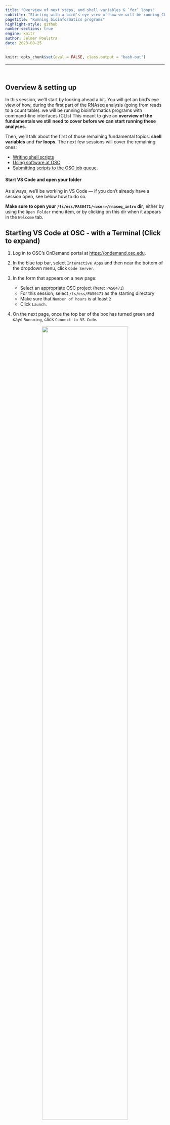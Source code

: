 ```yaml
---
title: "Overview of next steps, and shell variables & `for` loops"
subtitle: "Starting with a bird's-eye view of how we will be running CLI bioinformatics programs"
pagetitle: "Running bioinformatics programs"
highlight-style: github
number-sections: true
engine: knitr
author: Jelmer Poelstra
date: 2023-08-25
---
```


```r
knitr::opts_chunk$set(eval = FALSE, class.output = "bash-out")
```

-------

<br>

## Overview & setting up {-}

In this session, we'll start by looking ahead a bit.
You will get an bird's eye view of how,
during the first part of the RNAseq analysis
(going from reads to a count table).
we will be running bioinformatics programs with command-line interfaces (CLIs)
This meant to give an
**overview of the fundamentals we still need to cover before we can start running these analyses.**

Then, we'll talk about the first of those remaining fundamental topics:
**shell variables** and **`for` loops**.
The next few sessions will cover the remaining ones:

- [Writing shell scripts](./A08_scripts.qmd)
- [Using software at OSC](./A09_software.qmd)
- [Submitting scripts to the OSC job queue](./A10_slurm.qmd).

#### Start VS Code and open your folder {-}

As always, we'll be working in VS Code &mdash;
if you don't already have a session open, see below how to do so.

**Make sure to open your `/fs/ess/PAS0471/<user>/rnaseq_intro` dir**,
either by using the `Open Folder` menu item,
or by clicking on this dir when it appears in the `Welcome` tab.

:::{.callout-tip collapse="true"}
## Starting VS Code at OSC - with a Terminal (Click to expand)
1. Log in to OSC's OnDemand portal at <https://ondemand.osc.edu>.

2. In the blue top bar, select `Interactive Apps`
   and then near the bottom of the dropdown menu, click `Code Server`.

3. In the form that appears on a new page:
   - Select an appropriate OSC project (here: `PAS0471`)
   - For this session, select `/fs/ess/PAS0471` as the starting directory
   - Make sure that `Number of hours` is at least `2`
   - Click `Launch`.

4. On the next page, once the top bar of the box has turned green
   and says `Runnning`, click `Connect to VS Code`.

<figure><p align="center"><img src=img/osc-code-launch_ed.png width="80%"></p></figure>

5. Open a Terminal by clicking
   &nbsp; {{< fa bars >}} &nbsp; => `Terminal` => `New Terminal`.
   (Or use one of the keyboard shortcuts:
   <kbd>Ctrl</kbd>+<kbd>\`</kbd> (backtick) or
   <kbd>Ctrl</kbd>+<kbd>Shift</kbd>+<kbd>C</kbd>.)

6. In the `Welcome` tab under `Recent`,
   you should see your `/fs/ess/PAS0471/<user>/rnaseq_intro` dir listed:
   click on that to open it.
   Alternatively, use
   &nbsp; {{< fa bars >}} &nbsp; => &nbsp; `File` &nbsp; => &nbsp; `Open Folder`
   to open that dir in VS Code.
:::

:::{.callout-warning collapse="true"}
#### Don't have your own dir with the data? (Click to expand)
If you missed the last session, or deleted your `rnaseq_intro` dir entirely,
run these commands to get a (fresh) copy of all files you should have so far:

```bash
mkdir -p /fs/ess/PAS0471/$USER/rnaseq_intro
cp -r /fs/ess/PAS0471/demo/202307_rnaseq /fs/ess/PAS0471/$USER/rnaseq_intro
```

And if you do have an `rnaseq_intro` dir,
but you want to start over because you moved or removed some of the files
while practicing, then delete the dir before your run the commands above:

```bash
rm -r /fs/ess/PAS0471/$USER/rnaseq_intro
```

You should have at least the following files in this dir:

```.bash-out
/fs/ess/PAS0471/demo/202307_rnaseq
├── data
│   └── fastq
│       ├── ASPC1_A178V_R1.fastq.gz
│       ├── ASPC1_A178V_R2.fastq.gz
│       ├── ASPC1_G31V_R1.fastq.gz
│       ├── ASPC1_G31V_R2.fastq.gz
│       ├── md5sums.txt
│       ├── Miapaca2_A178V_R1.fastq.gz
│       ├── Miapaca2_A178V_R2.fastq.gz
│       ├── Miapaca2_G31V_R1.fastq.gz
│       └── Miapaca2_G31V_R2.fastq.gz
├── metadata
│   └── meta.tsv
└── README.md
│   └── ref
│       ├── GCF_000001405.40.fna
│       ├── GCF_000001405.40.gtf
```
:::

<br>

## Running CLI bioinformatics programs at OSC: an overview

As pointed out earlier,
bioinformatics software (programs) that we use to analyze genomic data are
typically run from the command line.
That is,
they have a "command-line interface" _(CLI)_ rather than a
"graphical user interface" _(GUI)_,
and are run
_using command line expressions that are structurally very similar to how we've_
_been using basic Unix shell commands._

Here, we'll use the program _FastQC_ as an example,
which performs quality control (QC) on a FASTQ file, 
and is often the very first step when analyzing a newly sequenced genomics dataset.

### Running a CLI program interactively

When we run a bioinformatics program at OSC,
we'll always have to first make the program available to us.
We will cover that in more in detail in the session [Software at OSC](A09_software.qmd)
&mdash; but here is how you can do this for _FastQC_:

```bash
# Load the OSC "module" for FastQC, so we can use this program
module load fastqc
```

Next, we could run _FastQC_ for one of our FASTQ files as follows:

```bash
# First create the output dir
mkdir -p results/fastqc

# Tell FastQC about the output dir with --outdir, and pass the file name as an argument
fastqc --outdir results/fastqc data/fastq/ASPC1_A178V_R1.fastq.gz
```
```.bash-out
Started analysis of ASPC1_A178V_R1.fastq.gz
Approx 5% complete for ASPC1_A178V_R1.fastq.gz
Approx 10% complete for ASPC1_A178V_R1.fastq.gz
Approx 15% complete for ASPC1_A178V_R1.fastq.gz
# [...truncated]
Approx 95% complete for ASPC1_A178V_R1.fastq.gz
Approx 100% complete for ASPC1_A178V_R1.fastq.gz
Analysis complete for ASPC1_A178V_R1.fastq.gz
```
```bash
ls -lh results/fastqc
```
```.bash-out
total 736K
-rw-r--r-- 1 jelmer PAS0471 266K Aug 15 10:39 ASPC1_A178V_R1_fastqc.html
-rw-r--r-- 1 jelmer PAS0471 456K Aug 15 10:39 ASPC1_A178V_R1_fastqc.zip
```

That seems to have worked!
We have two output files,
including an HTML file that contains figures with all the results for this
one FASTQ file.

So should we simply repeat this for the rest of our FASTQ files?
I.e., we could create and run a `fastqc` command 7 more times,
each time passing a different input file as the argument.
That seems a bit tedious,
and remember that the full dataset contains even more files...

::: {.callout-note}
For completeness' sake, I should mention that it is in fact possible
to pass multiple files as argument to `fastqc`.
If we did that, we'd only need to run _FastQC_ once,
and would not need the approach shown below, where we use a loop.

However, using a loop is a very **general approach**,
and is necessary for the many programs that can only run one FASTQ file or one
sample at a time.
When using a supercomputer like OSC,
this is _also_ by far the most time-efficient approach,
because it allows each sample/file to be processed in parallel rather than
consecutively.
:::

### Looping over input files

We can avoid using a very similar command a whole bunch of times
by using a **loop**.

Further down on this page,
we will learn all about [`for` loops](#for-loops).
Here, we'll again just see a quick example,
and it is not yet important to understand the details of the code below,
which will "loop over" all FASTQ files in the `data/fastq` dir,
and run _FastQC_ for one file at a time:

```bash
for fastq_file in data/fastq/*fastq.gz; do
    fastqc --outdir results/fastqc "$fastq_file"
done
```
```.bash-out
Started analysis of ASPC1_A178V_R1.fastq.gz
Approx 5% complete for ASPC1_A178V_R1.fastq.gz
# [...]
Started analysis of ASPC1_A178V_R2.fastq.gz
Approx 5% complete for ASPC1_A178V_R2.fastq.gz
# [...]
Started analysis of ASPC1_G31V_R1.fastq.gz
Approx 5% complete for ASPC1_G31V_R1.fastq.gz
# [...]
# [Output for all remaining files follows...]
```

That's a lot better than repeating a similar line of codes many times &mdash;
and the loop code would be exactly the same regardless of whether we had
8 or 200 FASTQ files!

However, recall that our full dataset also has _much larger_ FASTQ files.
A _FastQC_ run on one of these will take several minutes,
so our loop might take a while to finish
(and note that some of the programs we'll run later take much longer than this).
Most of all, when we run the program interactively and consecutively like this,
we are not making use of the supercomputer's strengths at all:
this is basically like running it on our own laptop,
since each _FastQC_ run happens consecutively.

### Running the program with a shell script

We should instead submit a separate compute job for each _FastQC_ run,
and these can then all run in parallel (i.e., at the same time)
on different OSC compute nodes.
Making the switch from interactively running _FastQC_
to submitting each run as a compute job
will involve _two steps_:

1. Putting the code to run _FastQC_ **inside a shell script**
2. **Submitting** that shell script to the OSC compute job queue with `sbatch`
   (rather than directly _running_ it)

We will cover the basics of shell scripts in the
[session on shell scripts](./A08_scripts.qmd) &mdash;
for now, you just need to know that these scripts are small text files 
(with the extension `.sh`) that basically contain the same kind of shell code
we've been running interactively, with some added bells and whistles.

If for now we just assume we had created such a script,
then we can modify our loop code as follows to run _FastQC_ through a script,
instead of including the command to run the program directly in the loop:

```bash
# Don't run this - meant as an example only (you don't have this script yet)
for fastq_file in data/fastq/*fastq.gz; do
    bash scripts/fastqc.sh "$fastq_file"
done
```
```.bash-out
Started analysis of ASPC1_A178V_R1.fastq.gz
Approx 5% complete for ASPC1_A178V_R1.fastq.gz
# [...]
Started analysis of ASPC1_A178V_R2.fastq.gz
Approx 5% complete for ASPC1_A178V_R2.fastq.gz
# [...]
Started analysis of ASPC1_G31V_R1.fastq.gz
Approx 5% complete for ASPC1_G31V_R1.fastq.gz
# [...]
# [Output for all remaining files follows...]
```

However,
**running that loop would still make _FastQC_ run _sequentially_**
on the node that we are at,
instead of in parallel on different compute nodes.
With the `fastqc.sh` script,
we've set ourselves up to be able to submit batch jobs,
but just using this script in itself does not change much.

### Submitting the script to the job scheduler (many times)

To run our script in parallel,
we will use the `sbatch` command,
which will submit the script to the Slurm job scheduler in every iteration of
the loop (i.e., as many times as we have input files):

```bash
# Don't run this - meant as an example only (you don't have this script yet)
for fastq_file in data/fastq/*fastq.gz; do
    sbatch --account=PAS0471 scripts/fastqc.sh "$fastq_file"
done
```
```.bash-out
Submitted batch job 23510054
Submitted batch job 23510055
# [Output truncated...]
```

We will learn about `sbatch` and associated commands,
as well as the different options you can use to specify the resources you want to
request (how much time, how many cores, etc),
in the [session on Slurm compute jobs](./A10_slurm.qmd).

### Summarizing what we need to learn about

- **Making software available**  
  At OSC, a bunch of bioinformatics programs are installed system-wide,
  but they still need to be "loaded" via `module load`.
  This collection of programs is unfortunately not comprehensive and we also
  need another approach, as we'll see in the
  [session on Software at OSC](./A09_software.qmd).

- **Writing shell scripts**  
  Putting the code to run individual bioinformatics programs inside small shell
  scripts allows us to submit them to the Slurm job scheduler.
  Using scripts (as opposed to typing or pasting commands into the terminal directly)
  is more generally useful, e.g. for long-running commands or programs,
  and is also a good way to save your code and keep it organized and clear.
  We'll talk about [shell scripts in the next session](./A08_scripts.qmd).

- **Submitting scripts to the Slurm job scheduler**  
  Submitting scripts as Slurm batch jobs at OSC allows us, for example,
  to run the same analysis for different samples simultaneously.
  We'll see this in more detail in the [session on Slurm jobs](./A10_slurm.qmd). 

- **`for` loops and variables**  
  **`for` loops** will allow you to repeat operations &mdash;
  specifically, we will later use them to submit many scripts at the same time,
  one per input file or sample.
  Using **variables** will allow you to run scripts _flexibly_,
  with different input files and settings; they are also used in loops.
  **We'll talk about these in the sections below.**

<br>

## Variables

In programming, we use **variables** for things that:

  - We refer to repeatedly and/or
  - Are subject to change.

These tend to be _settings_ like the paths to input and output files,
and parameter values for programs.
Using variables makes it easier to change such settings.
We also need to understand variables to _work with loops and scripts_.

### Assigning and referencing variables

**To _assign_ a value to a variable** in the shell
(in short: to assign a variable),
use the syntax `variable_name=value`:

```bash
# Assign the value "beach" to a variable with the name "location":
location=beach

# Assign the value "200" to a variable with the name "n_lines":
n_lines=200
```

:::{.callout-warning}
## There can not be any spaces around the equals sign (`=`)!
:::

**To _reference_ a variable** (i.e., to access its value),
you need to put a dollar sign `$` in front of its name.
As before with the environment variable `$HOME`,
we'll use the `echo` command to see what values our variables contain:

```bash
echo $location
```
```.bash-out
beach
```

```bash
echo $n_lines
```
```.bash-out
200
```

Conveniently, we can use variables in lots of contexts,
**as if we had directly typed their _values_**:

```bash
input_file=data/fastq/ASPC1_A178V_R1.fastq.gz

ls -lh $input_file 
```
```.bash-out
-rw-r--r-- 1 jelmer PAS0471 4.1M Aug  1 18:05 data/fastq/ASPC1_A178V_R1.fastq.gz
```

::: {.callout-note}
#### Rules and tips for naming variables

Variable names:

- **Can** contain letters, numbers, and underscores
- **Cannot** contain spaces, periods, or other special symbols
- **Cannot start** with a number

Try to make your variable names descriptive,
like `$input_file` above, as opposed to say `$x` and `$myvar`.

There are multiple ways of distinguishing words in the absence of spaces,
such as `$inputFile` and `$input_file`:
I prefer the latter, which is called "snake case".
:::

<br>

### Quoting variables

Above, we learned that a variable name cannot contain spaces.
But what happens if our variable's _value_ contains spaces?
First off, when we try to **assign** the variable without using quotes,
we get an error:

```bash
today=Thu, Aug 18
```
``` .bash-out
Aug: command not found
```

:::{.callout-caution collapse="true"}
## Why do you think we got this error?

The shell tried to assign everything up to the first space (i.e., `Thu,`)
to `today`.
After that, since we used a space,
it assumed the next word (`Aug`) was something else:
specifically, it interpreted that as a command.
:::

But it works when we quote (with _double_ quotes, `"..."`)
the entire string that makes up the value:

```bash
today="Thu, Aug 18"
echo $today
```
```.bash-out
Thu, Aug 18
```

----

Now, let's try to **reference** this variable in another context.
For example, we can try make a new file with today's date:

```bash
cd sandbox

touch README_$today.txt
ls
```
```.bash-out
# The output should include the following files:
18.txt  
Aug  
README_Thu,
```

:::{.callout-caution collapse="true"}
#### What went wrong _here_?
Again, the shell split the value of `$today` in 3 parts separated by a space
(this is called "field splitting"): as a result, three files were created.
:::

Like with assignment,
our problems can be avoided by **quoting a variable** when we reference it.
This tells the shell it shouldn't perform so-called "field splitting" on the
variable's value.
Put another way, the quotes takes away the special meaning of the space as a
_separator_ inside the variable's value:

```bash
touch README_"$today".txt

ls -1
```
```.bash-out
# The output should include the following file:
README_Thu, Aug 18.txt
```

**It is good practice to quote variables** when you reference them:
it never hurts, and avoids unexpected surprises.

:::{.callout-note collapse="true"}
#### Where does a variable name end? (Click to expand)
Another issue we can run into when we don't quote variables
is that we can't explicitly define where a variable name ends
within a longer string of text:

```bash
echo README_$today_final.txt
```
```.bash-out
README_.txt
```

:::{.callout-caution collapse="true"}
## What went wrong here? (Hint: check the coloring highlighting above)

- Following a `$`, the shell will stop interpreting characters as being part
  of the variable name only when it encounters a character that cannot be
  part of a variable name, such as a space or a period.

- Since variable names _can_ contain underscores, it will look for the variable
  `$today_final`, which does not exist.
  
- Importantly, the shell **does not error out** when you reference a
  non-existing variable -- it basically ignores it,
  such that `README_$today_final.txt` becomes `README_.txt`,
  as if we hadn't referenced any variable.
:::

Quoting solves this issue, too:

```bash
echo README_"$today"_final.txt
```
```.bash-out
README_Thu, Aug 18_final.txt
```
:::

:::{.callout-note collapse="true"}
## Quoting as "escaping" special meaning & and double vs. single quotes (Click to expand)

By double-quoting a variable,
we are essentially escaping (or "turning off")
the default special meaning of the _space as a separator_,
and are asking the shell to interpret it as a _literal space_.

Similarly, double quotes will escape other "special characters",
such as shell wildcards. Compare:

```bash
echo *     # This will echo/list all files in the current working dir (!)
```
```.bash-out
18.txt Aug README_Thu, README_Thu, Aug 18.txt
```

```bash
echo "*"   # This will simply print the "*" character 
```
```.bash-out
*
```

However, as we saw above,
double quotes **not** turn off the special meaning of `$`
(which is to denote a string as a variable):

```bash
echo "$today"      # Double quotes do not escape the special meaning of $
```
```.bash-out
Thu, Aug 18
```

...but **_single quotes_** will:

```bash
echo '$today'     # Single quotes do escape the special meaning of $
```
```.bash-out
$today
```
:::

<br>

## For loops

Loops are a universal element of programming languages,
and are used to repeat operations,
such as when you want to run the same script or command for multiple files.

Here, we'll only cover the **most common type of loop: the `for` loop.**
A `for` loop _iterates_ over a collection, such as a list of files: that is,
is allows you to perform one or more actions for each element in the collection,
one element at a time.

### `for` loop syntax and mechanics

Let's see a first example,
where our "collection" is just a very short list of numbers (`1`, `2`, and `3`)
that we define on the fly:

```bash
for a_number in 1 2 3; do
    echo "In this iteration of the loop, the number is $a_number"
    echo "--------"
done
```

The **indented lines** between `do` and `done` contain the code that is being executed
_as many times as there are items in the collection_:
in this case 3 times, as you can tell from the output above.

On the first and last, unindented lines,
`for` loops contain the following mandatory keywords:

| Keyword | Purpose	                            |
|---------|-------------------------------------|
| `for`	  | After `for`, we set the **variable name** (an arbitrary name; above we used `a_number`)
| `in`	  | After `in`, we specify the **collection** (list of items) we are looping over	
| `do`	  | After `do`, we have one ore more lines specifying what to do with each item	
| `done`  | Tells the shell we are done with the loop 

:::{.callout-note collapse="true"}
## A semicolon `;` (as used before `do`) separates two commands on a single line (Click to expand)

A semicolon separates two commands written on a single line --
for instance, instead of:

```bash
mkdir results
cd results
```

...you could equivalently type:

```bash
mkdir results; cd results
```

The `;` in the `for` loop syntax has the same function, and as such,
an alternative way to format a `for` loop is:

```bash
for a_number in 1 2 3
do
    echo "In this iteration of the loop, the number is $a_number"
done
```

But that's one line longer and a bit awkwardly asymmetric.
:::

<br>

----

Here are **two key things to understand about `for` loops** &mdash;
we touched on these above, but they are worth digging into a bit more:

**_First_**, in each iteration of the loop, one element in the collection
**is being assigned to the variable** specified after `for`.
In the example above, we used `a_number` as the variable name,
so that variable contained `1` when the loop ran for the first time,
`2` when it ran for the second time,
and `3` when it ran for the third and last time.

This variable even continues to exist outside of the loop,
and will have the last value that was assigned to it in the loop:

```bash
echo $a_number
```
::: {.bash-out}
3
:::

**_Second_**, **the loop runs sequentially for each item in the collection**,
and will run exactly as many times as there are items in the collection.

The following example, where we let the computer sleep for 1 second
before printing the date and time with the `date` command,
demonstrates that the loop is being executed sequentially (not in parallel).
When you run it,
you should notice a slight pause after the output of each iteration is printed,
and you can see that the output of `date` differs by one second each time:

```bash
for a_number in 1 2 3; do
    echo "In this iteration of the loop, the number is $a_number"
    date              # Print the date and time
    echo "--------"
    sleep 1           # Let the computer sleep for 1 second
done
```
```.bash-out
In this iteration of the loop, the number is 1  
Tue Aug 15 13:30:16 EDT 2023  
--------  
In this iteration of the loop, the number is 2  
Tue Aug 15 13:30:17 EDT 2023  
--------  
In this iteration of the loop, the number is 3  
Tue Aug 15 13:30:18 EDT 2023  
```

:::{.exercise}
### On Your Own: A simple loop {-}

Create a loop that will print:

```.bash-out
morel is an Ohio mushroom  
destroying_angel is an Ohio mushroom  
eyelash_cup is an Ohio mushroom
```

:::{.callout-tip collapse="true"}
## Hints (Click to expand)

- Just like we looped over 3 numbers above (`1`, `2`, and `3`),
  you want to loop over the three mushroom names,
  `morel`, `destroying_angel`, and `eyelash_cup`.

- Notice that when we specify the collection "manually",
  like we did above with numbers, the elements are simply separated by a space.
:::

:::{.callout-tip collapse="true"}
## Solution (Click to expand)

```bash
for mushroom in morel destroying_angel eyelash_cup; do
    echo "$mushroom is an Ohio mushroom"
done
```

:::
:::

<br>

### Looping over files with globbing

In practice, it is rare to manually list the collection of items we want to
loop over,
like we did above with the numbers 1-3 and a few types of mushroom in the
exercise.
Instead, we commonly **loop over files directly** using _globbing_: 

```bash
cd /fs/ess/PAS0471/$USER/rnaseq_intro

for fastq_file in data/fastq/*fastq.gz; do
    echo "Now processing FASTQ file $fastq_file..."
    # [Code to analyze the FASTQ file...]
done
```
```.bash-out
Now processing FASTQ file data/fastq/ASPC1_A178V_R1.fastq.gz...
Now processing FASTQ file data/fastq/ASPC1_A178V_R2.fastq.gz...
Now processing FASTQ file data/fastq/ASPC1_G31V_R1.fastq.gz...
Now processing FASTQ file data/fastq/ASPC1_G31V_R2.fastq.gz...
Now processing FASTQ file data/fastq/Miapaca2_A178V_R1.fastq.gz...
Now processing FASTQ file data/fastq/Miapaca2_A178V_R2.fastq.gz...
Now processing FASTQ file data/fastq/Miapaca2_G31V_R1.fastq.gz...
Now processing FASTQ file data/fastq/Miapaca2_G31V_R2.fastq.gz...
```

**This technique is extremely useful**.
Take a moment to realize that to get the list of files,
we're not running a separate `ls` and storing the results:
as mentioned before, a globbing pattern directly selects files.
You could also use your globbing / wild card skills to narrow down the file selection:

- Perhaps we only want to select R1 FASTQ files (forward reads): 

  ```bash
  for fastq_file in data/raw/*_R1.fastq.gz; do
      # [Some file processing...]
  done
  ```

- Or our FASTQ files are tucked away in sample-specific folders:

  ```bash
  # With default shell settings, '**' will traverse one dir level
  # E.g., files are in 'results/trim/sampleA/', 'results/trim/sampleB/', etc. 
  for fastq_file in results/trim/**/*_R1.fastq.gz; do
      # [Some file processing...]
  done
  ```

<br>

## At-home reading: Command substitution

If you want to, for example,
store the result of a command in a variable,
or be able to print this result in an `echo` statement,
you can use a construct called "**command substitution**".
To do so, you just need to wrap the command inside `$()`.

Let's see an example.
As you know, the `date` command will print the current date and time:

```bash
date
```

If we try to _store the date in a variable_ directly, it doesn't work:
the literal string "date" is stored, not the output of the command:

```bash
today=date
echo "$today"
```

That's why we need command substitution with `$()`:

```bash
today=$(date)
echo "$today"
```

----

One practical example of using command substitution is when you want to
automatically  include the current date in a file name.
First, note that we can use `date +%F` to print the date in `YYYY-MM-DD` format,
and omit the time:

```bash
date +%F
```

Let's use that in a command substitution &mdash; but a bit differently than before:
we use the command substitution `$(date +%F)` _directly_ in our
`touch` command, rather than first assigning it to a variable:

```bash
cd sandbox

# Create a file with our $today variable:
touch README_"$(date +%F)".txt

ls
```
```.bash-out
# Output should include a file like this (the actual date will vary, of course!):
README_2023-08-15.txt
```

Among many other uses,
command substitution is handy when you want your script to report some results,
or when a next step in the script depends on a previous result.
We'll come across it a few times in our shell scripts later on.

:::{.exercise}
### On Your Own: Command substitution {-}

Say we wanted to store and report the number of lines in a FASTQ file,
which, as discussed before, tells us how many reads are in it
(there are 4 lines per read).

As we've also seen before, `wc -l` gets you the number of lines,
and if you pipe input into `wc -l`, it won't include the filename &mdash;
this is useful for what you'll want to do below:

```bash
cd /fs/ess/PAS0471/$USER/rnaseq_intro

zcat data/fastq/ASPC1_A178V_R1.fastq.gz | wc -l
```
```.bash-out
400000
```

**Use command substitution to store the output of the last command in a variable,**
**and then use an `echo` command to print:**

```bash-out
The file has 30387 lines
```

:::{.callout-tip collapse="true"}
## Solution

```bash
n_lines=$(zcat data/fastq/ASPC1_A178V_R1.fastq.gz | wc -l)
echo "The file $n_lines lines"
```
```.bash-out
The file 400000 lines
```

**Note:** You don't have to quote variables _inside_ a quoted `echo` call,
since it's, well, already quoted.
If you _also_ quote the variables, you will in fact _unquote_ it,
although that shouldn't pose a problem inside echo statements.

:::
:::
